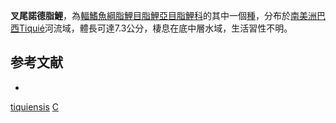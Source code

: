 {{Speciesbox 
| taxon = Knodus tiquiensis
| status = NE
| status_system = IUCN3.1
| authority = [[Ferreira|Ferreira]] & [[Lima|Lima]], 2006
| synonyms = 
}}
'''叉尾諾德脂鯉'''，為[[輻鰭魚綱|輻鰭魚綱]][[脂鯉目|脂鯉目]][[脂鯉亞目|脂鯉亞目]][[脂鯉科|脂鯉科]]的其中一個[[種|種]]，分布於[[南美洲|南美洲]][[巴西|巴西]]Tiquié河流域，體長可達7.3公分，棲息在底中層水域，生活習性不明。

==参考文献==
{{refbegin}}
*{{FishBase_species|genus=Knodus|species=tiquiensis|year=2014|month=1}}
{{refend}}

{{Taxonbar|from=Q6417851}}

[[Category:諾德脂鯉屬|tiquiensis]]
[[Category:2006年描述的鱼类|C]]

{{魚類小作品}}